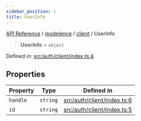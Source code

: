 ```yaml
---
sidebar_position: 1
title: UserInfo
---
```


[API Reference](/api-reference/modelence/client/type-aliases/../../../index) / [modelence](/api-reference/modelence/client/type-aliases/../../index) / [client](/api-reference/modelence/client/type-aliases/../index) / UserInfo

> **UserInfo** = `object`

Defined in: [src/auth/client/index.ts:4](https://github.com/modelence/modelence/blob/c899742a4164588d46fed45e860b48029fd4f838/packages/modelence/src/auth/client/index.ts#L4)

## Properties

| Property | Type | Defined in |
| ------ | ------ | ------ |
| <a id="handle"></a> `handle` | `string` | [src/auth/client/index.ts:6](https://github.com/modelence/modelence/blob/c899742a4164588d46fed45e860b48029fd4f838/packages/modelence/src/auth/client/index.ts#L6) |
| <a id="id"></a> `id` | `string` | [src/auth/client/index.ts:5](https://github.com/modelence/modelence/blob/c899742a4164588d46fed45e860b48029fd4f838/packages/modelence/src/auth/client/index.ts#L5) |
